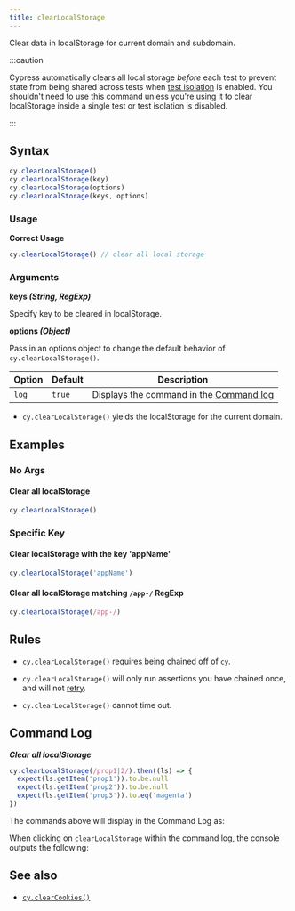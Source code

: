 ```yaml
---
title: clearLocalStorage
---
```


Clear data in localStorage for current domain and subdomain.

:::caution

Cypress automatically clears all local storage _before_ each test to prevent
state from being shared across tests when
[test isolation](/app/core-concepts/writing-and-organizing-tests#Test-Isolation)
is enabled. You shouldn't need to use this command unless you're using it to
clear localStorage inside a single test or test isolation is disabled.

:::

## Syntax

```javascript
cy.clearLocalStorage()
cy.clearLocalStorage(key)
cy.clearLocalStorage(options)
cy.clearLocalStorage(keys, options)
```

### Usage

<Icon name="check-circle" color="green" /> **Correct Usage**

```javascript
cy.clearLocalStorage() // clear all local storage
```

### Arguments

<Icon name="angle-right" /> **keys _(String, RegExp)_**

Specify key to be cleared in localStorage.

<Icon name="angle-right" /> **options _(Object)_**

Pass in an options object to change the default behavior of
`cy.clearLocalStorage()`.

| Option | Default | Description                                                                         |
| ------ | ------- | ----------------------------------------------------------------------------------- |
| `log`  | `true`  | Displays the command in the [Command log](/app/core-concepts/open-mode#Command-Log) |

<HeaderYields />

- `cy.clearLocalStorage()` yields the localStorage for the current domain.

## Examples

### No Args

#### Clear all localStorage

```javascript
cy.clearLocalStorage()
```

### Specific Key

#### Clear localStorage with the key 'appName'

```javascript
cy.clearLocalStorage('appName')
```

#### Clear all localStorage matching `/app-/` RegExp

```javascript
cy.clearLocalStorage(/app-/)
```

## Rules

<HeaderRequirements />

- `cy.clearLocalStorage()` requires being chained off of `cy`.

<HeaderAssertions />

- `cy.clearLocalStorage()` will only run assertions you have chained once, and
  will not [retry](/app/core-concepts/retry-ability).

<HeaderTimeouts />

- `cy.clearLocalStorage()` cannot time out.

## Command Log

**_Clear all localStorage_**

```javascript
cy.clearLocalStorage(/prop1|2/).then((ls) => {
  expect(ls.getItem('prop1')).to.be.null
  expect(ls.getItem('prop2')).to.be.null
  expect(ls.getItem('prop3')).to.eq('magenta')
})
```

The commands above will display in the Command Log as:

<DocsImage
  src="/img/api/clearlocalstorage/clear-ls-localstorage-in-command-log.png"
  alt="Command log for clearLocalStorage"
/>

When clicking on `clearLocalStorage` within the command log, the console outputs
the following:

<DocsImage
  src="/img/api/clearlocalstorage/local-storage-object-shown-in-console.png"
  alt="console.log for clearLocalStorage"
/>

## See also

- [`cy.clearCookies()`](/api/commands/clearcookies)
